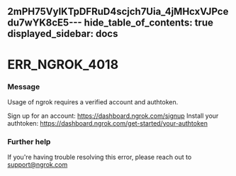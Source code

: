 2mPH75VyIKTpDFRuD4scjch7Uia_4jMHcxVJPcedu7wYK8cE5---
hide_table_of_contents: true
displayed_sidebar: docs
---


# ERR_NGROK_4018

### Message

Usage of ngrok requires a verified account and authtoken.

Sign up for an account: https://dashboard.ngrok.com/signup
Install your authtoken: https://dashboard.ngrok.com/get-started/your-authtoken

<ErrorDetails error="err_ngrok_4018" />

### Further help

If you're having trouble resolving this error, please reach out to [support@ngrok.com](mailto:support@ngrok.com?subject=Help%20with%20ERR_NGROK_4018)
